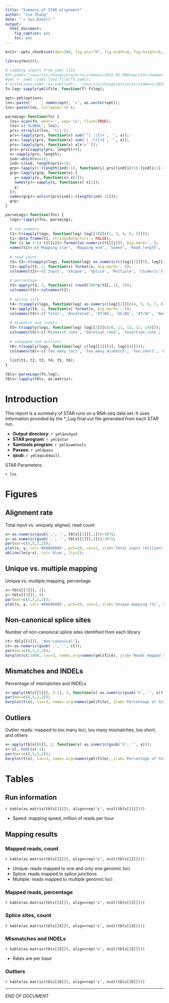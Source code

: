 ```yaml
---
title: "Summary of STAR alignment"
author: "Jim Zhang"
date: "`r Sys.Date()`"
output:
  html_document:
    fig_caption: yes
    toc: yes
---
```


```r
knitr::opts_chunk$set(dpi=300, fig.pos="H", fig.width=8, fig.height=6, dev=c('png', 'pdf'), echo=FALSE, warning=FALSE, message=FALSE);

library(knitr);

# Loading inputs from yaml file
#fn.yaml<-"/nas/is1/zhangz/projects/simmons/2016-02_RNAseq/star/SummarizeStar.yml"; 
#yml <- yaml::yaml.load_file(fn.yaml);  
# writeLines(yaml::as.yaml(yml), '/nas/is1/zhangz/projects/simmons/2016-02_RNAseq/star/SummarizeStar.yml')
fn.log<-sapply(yml$file, function(f) f$log);

opt<-yml$options;
lns<-paste('  -', names(opt), '=', as.vector(opt));
lns<-paste(lns, collapse='\n'); 
```

```r
parseLog<-function(fn) {
  lns<-scan(fn, what='', sep='\n', flush=TRUE); 
  lns<-c('GLOBAL', lns);
  prs<-strsplit(lns, '\\|');
  prs<-lapply(prs, function(x) sub('^[ :\t]+', '', x));
  prs<-lapply(prs, function(x) sub('[ :\t]+$', '', x));
  prs<-lapply(prs, function(x) x[x!='']);
  prs<-prs[sapply(prs, length)>0];
  n<-sapply(prs, length);
  ind<-which(n==1);
  ind<-c(ind, length(prs)+1);
  grp<-lapply(1:(length(ind)-1), function(i) prs[(ind[i]+1):(ind[i+1]-1)]); 
  grp<-lapply(grp, function(x) {
    y<-sapply(x, function(x) x[2]);
    names(y)<-sapply(x, function(x) x[1]);
    y;
  }); 
  names(grp)<-unlist(prs[ind[1:(length(ind)-1)]]);
  grp; 
}

parseLogs<-function(fns) {
  logs<-lapply(fns, parseLog); 
  
  # run summary
  t1<-t(sapply(logs, function(log) log[[1]][c(2, 3, 4, 6, 5)]));
  t1<-data.frame(t1, stringsAsFactors = FALSE);
  for (i in 3:5) t1[[i]]<-format(as.numeric(t1[[i]]), big.mark=','); 
  names(t1)<-c('Mapping_star', 'Mapping_end', 'Speed', 'Read_length', 'Number_reads');
  
  # read count
  t3<-t2<-t(sapply(logs, function(log) as.numeric(c(log[[1]][5], log[[2]][1], log[[2]][4], log[[3]][1], log[[5]][1])))); 
  t2<-apply(t2, 2, function(x) format(x, big.mark=','));
  colnames(t2)<-c('Input', 'Unique', 'Splice', 'Multiple', 'Chimeric'); 
  
  # percentage
  t3<-apply(t3, 2, function(x) round(100*x/t3[, 1], 2));
  colnames(t3)<-colnames(t2);
  
  # splice site
  t4<-t(sapply(logs, function(log) as.numeric(log[[2]][c(4, 5, 6, 7, 8, 9)]))); 
  t4<-apply(t4, 2, function(x) format(x, big.mark=','));
  colnames(t4)<-c('Total', 'Annotated', 'GT/AG', 'GC/AG', 'AT/AC', 'Non-canonical'); 
  
  # mismatch and indels
  t5<-t(sapply(logs, function(log) log[[2]][c(10, 11, 13, 12, 14)])); 
  colnames(t5)<-c('Mismatch_rate', 'Deletion_rate', 'Insertion_rate', 'Avg_deletion_length', 'Avg_insertion_length');
  
  # unmapped and outliers
  t6<-t(sapply(logs, function(log) c(log[[3]][4], log[[4]]))); 
  colnames(t6)<-c('Too_many_loci', 'Too_many_mismatch', 'Too_short', 'Other'); 
  
  list(t1, t2, t3, t4, t5, t6);
}

tbls<-parseLogs(fn.log);
tbls<-lapply(tbls, as.matrix); 
```

# Introduction

This report is a summary of STAR runs on a RNA-seq data set. It uses information provided by the *_Log.final.out file generated from each STAR run. 

  - **Output directory**: `r yml$output`
  - **STAR program**: `r yml$star`
  - **Samtools program**: `r yml$samtools`
  - **Passes**: `r yml$pass`
  - **qsub**: `r yml$qsub$will`

STAR Parameters:

`r lns`


# Figures

## Alignment rate

Total input vs. uniquely aligned, read count

```r
x<-as.numeric(gsub(',', '', tbls[[2]][,1]))/10^6;
y<-as.numeric(gsub(',', '', tbls[[2]][,2]))/10^6;
par(mar=c(5,5,2,2));
plot(x, y, col='#88888888', pch=19, cex=2, xlab='Total input (million)', ylab='Uniquely mapped (million)', cex.lab=2); 
abline(lm(y~x), col='blue', lty=2);
```

## Unique vs. multiple mapping

Unique vs. multiple mapping, percentage

```r
x<-tbls[[3]][, 2];
y<-tbls[[3]][, 4]
par(mar=c(5,5,2,2));
plot(x, y, col='#88888888', pch=19, cex=2, xlab='Unique mapping (%)', ylab='Multiple mapping (%)', cex.lab=2); 
```

## Non-canonical splice sites

Number of non-canonical splice sites identified from each library

```r
ct<-tbls[[4]][, 'Non-canonical'];
ct<-as.numeric(gsub(',', '', ct));
par(mar=c(8,5,2,2));
barplot(ct/1000, las=3, names.arg=names(yml$file), ylab='Reads mapped to non-canonical splice sites (thousand)', cex.lab=1.25); 
```

## Mismatches and INDELs

Percentage of mismatches and INDELs

```r
x<-apply(tbls[[5]][, 3:1], 2, function(x) as.numeric(gsub('%', '', x)));
par(mar=c(8,5,2,2));
barplot(t(x), las=3, names.arg=names(yml$file), ylab='Percentage of total reads (%)', cex.lab=1.5, legend=sub('_rate', '', colnames(x))); 
```

## Outliers

Outlier reads: mapped to too many loci, too many mismatches, too short, and others

```r
x<-apply(tbls[[6]], 2, function(x) as.numeric(gsub('%', '', x)));
x<-x[, ncol(x):1];
par(mar=c(8,5,2,2));
barplot(t(x), las=3, names.arg=names(yml$file), ylab='Percentage of total reads (%)', cex.lab=1.5, legend=colnames(x)); 
```

# Tables

## Run information

`r kable(as.matrix(tbls[[1]]), align=rep('c', ncol(tbls[[1]])))`

* Speed: mapping speed, million of reads per hour

## Mapping results

### Mapped reads, count

`r kable(as.matrix(tbls[[2]]), align=rep('c', ncol(tbls[[2]])))`

* Unique: reads mapped to one and only one genomic loci
* Splice: reads mapped to splice junctions
* Multiple: reads mapped to multiple genomic loci

### Mapped reads, percentage

`r kable(as.matrix(tbls[[3]]), align=rep('c', ncol(tbls[[3]])))`

### Splice sites, count

`r kable(as.matrix(tbls[[4]]), align=rep('c', ncol(tbls[[4]])))`

### Mismatches and INDELs

`r kable(as.matrix(tbls[[5]]), align=rep('c', ncol(tbls[[5]])))`

* Rates are per base

### Outliers

`r kable(as.matrix(tbls[[6]]), align=rep('c', ncol(tbls[[6]])))`

***
_END OF DOCUMENT_